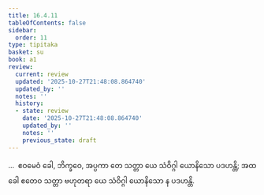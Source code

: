 ```yaml
---
title: 16.4.11
tableOfContents: false
sidebar:
  order: 11
type: tipitaka
basket: su
book: a1
review:
  current: review
  updated: '2025-10-27T21:48:08.864740'
  updated_by: ''
  notes: ''
  history:
  - state: review
    date: '2025-10-27T21:48:08.864740'
    updated_by: ''
    notes: ''
    previous_state: draft
---
```



<ReviewStatus review={frontmatter.review} showDetails={true} />

<HypothesisAnnotation frontmatter={frontmatter} />

<DynamicBreadcrumb />

<Division number="332" book="a1" e="ch" v="15" p="38">

<Paragraph number="423" book="a1">
…  ဧဝမေဝံ ခေါ, ဘိက္ခဝေ, အပ္ပကာ တေ သတ္တာ ယေ သံဝိဂ္ဂါ ယောနိသော ပဒဟန္တိ; အထ ခေါ ဧတေဝ သတ္တာ ဗဟုတရာ ယေ သံဝိဂ္ဂါ ယောနိသော န ပဒဟန္တိ.
</Paragraph>
</Division>